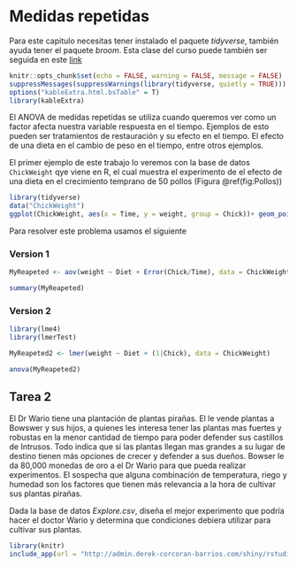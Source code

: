 # Medidas repetidas {#repetidas}

Para este capitulo necesitas tener instalado el paquete *tidyverse*, también ayuda tener el paquete *broom*. Esta clase del curso puede también ser seguida en este [link](http://www.derek-corcoran-barrios.com/AyudantiaStatsPres/Clase10/Clase10.html)


```r
knitr::opts_chunk$set(echo = FALSE, warning = FALSE, message = FALSE)
suppressMessages(suppressWarnings(library(tidyverse, quietly = TRUE)))
options("kableExtra.html.bsTable" = T)
library(kableExtra)
```

El ANOVA de medidas repetidas se utiliza cuando queremos ver como un factor afecta nuestra variable respuesta en el tiempo. Ejemplos de esto pueden ser tratamientos de restauración y su efecto en el tiempo. El efecto de una dieta en el cambio de peso en el tiempo, entre otros ejemplos. 

El primer ejemplo de este trabajo lo veremos con la base de datos `ChickWeight` qye viene en R, el cual muestra el experimento de el efecto de una dieta en el crecimiento temprano de 50 pollos (Figura \@ref(fig:Pollos))

```r
library(tidyverse)
data("ChickWeight")
ggplot(ChickWeight, aes(x = Time, y = weight, group = Chick))+ geom_point(aes(color = Diet)) + geom_path(aes(color = Diet)) + theme_classic()+ theme(legend.position = "bottom")
```

Para resolver este problema usamos el siguiente


### Version 1

```r
MyReapeted <- aov(weight ~ Diet + Error(Chick/Time), data = ChickWeight)

summary(MyReapeted)
```

### Version 2

```r
library(lme4)
library(lmerTest)

MyReapeted2 <- lmer(weight ~ Diet + (1|Chick), data = ChickWeight)

anova(MyReapeted2)
```


## Tarea 2

El Dr Wario tiene una plantación de plantas pirañas. El le vende plantas a Bowswer y sus hijos, a quienes les interesa tener las plantas mas fuertes y robustas en la menor cantidad de tiempo para poder defender sus castillos de Intrusos. Todo indica que si las plantas llegan mas grandes a su lugar de destino tienen más opciones de crecer y defender a sus dueños. Bowser le da 80,000 monedas de oro a el Dr Wario para que pueda realizar experimentos. El sospecha que alguna combinación de temperatura, riego y humedad son los factores que tienen más relevancia a la hora de cultivar sus plantas pirañas.

Dada la base de datos *Explore.csv*, diseña el mejor experimento que podría hacer el doctor Wario y determina que condiciones debiera utilizar para cultivar sus plantas.

```r
library(knitr)
include_app(url = "http://admin.derek-corcoran-barrios.com/shiny/rstudio/sample-apps/ExperimentGame/", height = "800px")
```